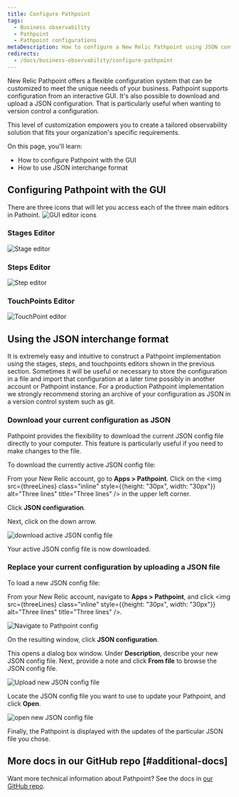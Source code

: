 ```yaml
---
title: Configure Pathpoint
tags:
  - Business observability
  - Pathpoint
  - Pathpoint configurations
metaDescription: How to configure a New Relic Pathpoint using JSON configuration file.
redirects: 
  - /docs/business-observability/configure-pathpoint
---
```











New Relic Pathpoint offers a flexible configuration system that can be customized to meet the unique needs of your business. Pathpoint supports configuration from an interactive GUI.  It's also possible to download and upload a JSON configuration.  That is particularly useful when wanting to version control a configuration. 

This level of customization empowers you to create a tailored observability solution that fits your organization's specific requirements.

On this page, you'll learn:

* How to configure Pathpoint with the GUI
* How to use JSON interchange format

## Configuring Pathpoint with the GUI

There are three icons that will let you access each of the three main editors in Pathoint.
<img
  title="GUI editor icons"
  alt="GUI editor icons"
  src={guiEditorIcons}
/>

### Stages Editor
<img
  title="Stage editor"
  alt="Stage editor"
  src={stageEditor}
/>
### Steps Editor
<img
  title="Step editor"
  alt="Step editor"
  src={stepEditor}
/>
### TouchPoints Editor
<img
  title="TouchPoint editor"
  alt="TouchPoint editor"
  src={touchpointEditor}
/>

## Using the JSON interchange format

It is extremely easy and intuitive to construct a Pathpoint implementation using the stages, steps, and touchpoints editors shown in the previous section.  Sometimes it will be useful or necessary to store the configuration in a file and import that configuration at a later time possibly in another account or Pathpoint instance.  For a production Pathpoint implementation we strongly recommend storing an archive of your configuration as JSON in a version control system such as git.

### Download your current configuration as JSON

Pathpoint provides the flexibility to download the current JSON config file directly to your computer. This feature is particularly useful if you need to make changes to the file.

To download the currently active JSON config file:

<Steps>

<Step>

From your New Relic account, go to **Apps > Pathpoint**. Click on the <img src={threeLines} class="inline" style={{height: "30px", width: "30px"}} alt="Three lines" title="Three lines" /> in the upper left corner. 


</Step>

<Step>

Click **JSON configuration**.

</Step>

<Step>

Next, click on the down arrow.

<img
  title="download active JSON config file"
  alt="download active JSON config file"
  src={downloadFile}
/>

</Step>

Your active JSON config file is now downloaded.

</Steps>

### Replace your current configuration by uploading a JSON file

To load a new JSON config file:

<Steps>

<Step>

From your New Relic account, navigate to **Apps > Pathpoint**, and click <img src={threeLines} class="inline" style={{height: "30px", width: "30px"}} alt="Three lines" title="Three lines" />.

<img
  title="Navigate to Pathpoint config"
  alt="Navigate to Pathpoint config"
  src={pathpointConfig}
/>

</Step>

<Step>

On the resulting window, click **JSON configuration**.


</Step>

<Step>

This opens a dialog box window. Under **Description**, describe your new JSON config file. Next, provide a note and click **From file** to browse the JSON config file.

<img
  title="Upload new JSON config file"
  alt="Upload new JSON config file"
  src={uploadJson}
/>

</Step>

<Step>

Locate the JSON config file you want to use to update your Pathpoint, and click **Open**.

<img
  title="open new JSON config file"
  alt="open new JSON config file"
  src={openFile}
/>

</Step>

Finally, the Pathpoint is displayed with the updates of the particular JSON file you chose.

</Steps>


## More docs in our GitHub repo [#additional-docs]

Want more technical information about Pathpoint? See the docs in [our GitHub repo](https://github.com/newrelic/nr1-pathpoint/tree/main/docs).